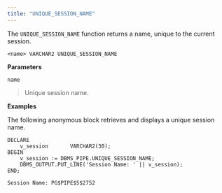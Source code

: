 ```yaml
---
title: "UNIQUE_SESSION_NAME"
---
```




The `UNIQUE_SESSION_NAME` function returns a name, unique to the current session.

    <name> VARCHAR2 UNIQUE_SESSION_NAME

**Parameters**

`name`

> Unique session name.

**Examples**

The following anonymous block retrieves and displays a unique session name.

    DECLARE
        v_session       VARCHAR2(30);
    BEGIN
        v_session := DBMS_PIPE.UNIQUE_SESSION_NAME;
        DBMS_OUTPUT.PUT_LINE('Session Name: ' || v_session);
    END;

    Session Name: PG$PIPE$5$2752
